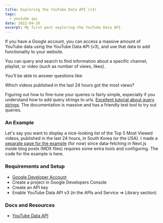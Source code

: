 ```yaml
---
title: Exploring the YouTube Data API (v3)
tags:
  - youtube api
date: 2022-04-20
excerpt: My first post exploring the YouTube Data API.
---
```


<Thumbnail src='https://images.unsplash.com/photo-1540655037529-dec987208707?ixlib=rb-1.2.1&ixid=MnwxMjA3fDB8MHxwaG90by1wYWdlfHx8fGVufDB8fHx8&auto=format&fit=crop&w=1221&q=80' />

If you have a Google account, you can access a massive amount of YouTube data using the YouTube Data API (v3), and use that data to add functionality to your website.

You can query and search to find information about a specific channel, playlist, or video (such as number of views, likes).

You'll be able to answer questions like:

<div className='quote'>Which videos published in the last 24 hours got the most views?</div>

Figuring out how to fine-tune your queries is fairly simple, especially if you understand how to add query strings to urls. [Excellent tutorial about query strings](https://flaviocopes.com/urlsearchparams/). The documentation is massive and has a friendly test tool to try out queries.

### An Example
Let's say you want to display a nice-looking list of the Top 5 Most Viewed videos, published in the last 24 hours, in South Korea (or the USA).
I made a [separate page for the example](/youtube-api/top-five-us-korea) (for now) since data-fetching in Next.js inside blog posts (MDX files) requires some extra tools and configuring. The code for the example is here.

### Requirements and Setup

+ [Google Developer Account](https://developers.google.com/)
+ Create a project in Google Developers Console
+ Create an API key
+ Enable YouTube Data API v3 (in the APIs and Service => Library section)

### Docs and Resources

+ [YouTube Data API](https://developers.google.com/youtube/v3)

